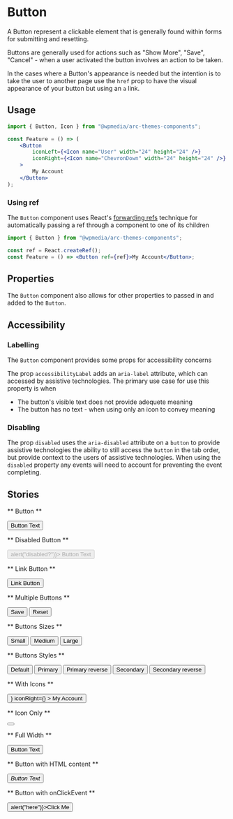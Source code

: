 


<Meta title="Components/Button" component={Button} />

# Button

A Button represent a clickable element that is generally found within forms for submitting and resetting.

Buttons are generally used for actions such as "Show More", "Save", "Cancel" - when a user activated the button involves an action to be taken.

In the cases where a Button's appearance is needed but the intention is to take the user to another page use the `href` prop to have the visual appearance of your button but using an `a` link.

## Usage

```jsx
import { Button, Icon } from "@wpmedia/arc-themes-components";

const Feature = () => (
	<Button
		iconLeft={<Icon name="User" width="24" height="24" />}
		iconRight={<Icon name="ChevronDown" width="24" height="24" />}
	>
		My Account
	</Button>
);
```

### Using ref

The `Button` component uses React's [forwarding refs](https://reactjs.org/docs/forwarding-refs.html) technique for automatically passing a ref through a component to one of its children

```jsx
import { Button } from "@wpmedia/arc-themes-components";

const ref = React.createRef();
const Feature = () => <Button ref={ref}>My Account</Button>;
```

## Properties

<Props of={Button} />

The `Button` component also allows for other properties to passed in and added to the `Button`.

## Accessibility

### Labelling

The `Button` component provides some props for accessibility concerns

The prop `accessibilityLabel` adds an `aria-label` attribute, which can accessed by assistive technologies. The primary use case for use this property is when

- The button's visible text does not provide adequete meaning
- The button has no text - when using only an icon to convey meaning

### Disabling

The prop `disabled` uses the `aria-disabled` attribute on a `button` to provide assistive technologies the ability to still access the `button` in the tab order, but provide context to the users of assistive technologies.
When using the `disabled` property any events will need to account for preventing the event completing.

## Stories

** Button **

<Preview>
	<Story name="Button">
		<Button className="additional-class">Button Text</Button>
	</Story>
</Preview>

** Disabled Button **

<Preview>
	<Story name="Disabled Button">
		<Button disabled onClick={() => alert("disabled?")}>
			Button Text
		</Button>
	</Story>
</Preview>

** Link Button **

<Preview>
	<Story name="Link Button">
		<Button href="/">Link Button</Button>
	</Story>
</Preview>

** Multiple Buttons **

<Preview>
	<Story name="Multiple Buttons">
		<Button>Save</Button>
		<Button type="reset">Reset</Button>
	</Story>
</Preview>

** Buttons Sizes **

<Preview>
	<Story name="Button Sizes">
		<Stack gap="10px" direction="horizontal">
			<Button size="small">Small</Button>
			<Button size="medium">Medium</Button>
			<Button size="large">Large</Button>
		</Stack>
	</Story>
</Preview>

** Buttons Styles **

<Preview>
	<Story name="Button Styles">
		<Stack gap="10px" direction="horizontal">
			<Button>Default</Button>
			<Button style="primary">Primary</Button>
			<Button style="primary-reverse">Primary reverse</Button>
			<Button style="secondary">Secondary</Button>
			<Button style="secondary-reverse">Secondary reverse</Button>
		</Stack>
	</Story>
</Preview>

** With Icons **

<Preview>
	<Story name="With Icons">
		<Button
			iconLeft={<Icon name="User" width="24" height="24" />}
			iconRight={<Icon name="ChevronDown" width="24" height="24" />}
		>
			My Account
		</Button>
	</Story>
</Preview>

** Icon Only **

<Preview>
	<Story name="Icon Only">
		<Button accessibilityLabel="My Account">
			<Icon name="User" width="24" height="24" />
		</Button>
	</Story>
</Preview>

** Full Width **

<Preview>
	<Story name="Full Width">
		<Button fullWidth={true}>Button Text</Button>
	</Story>
</Preview>

** Button with HTML content **

<Preview>
	<Story name="Button with HTML content">
		<Button>
			<em>Button Text</em>
		</Button>
	</Story>
</Preview>

** Button with onClickEvent **

<Preview>
	<Story name="Button with onClickEvent">
		<Button onClick={() => alert("here")}>Click Me</Button>
	</Story>
</Preview>
